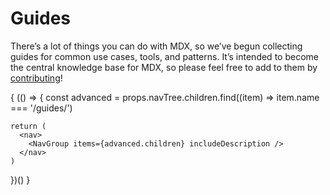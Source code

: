 
# Guides

There’s a lot of things you can do with MDX, so we’ve begun collecting guides
for common use cases, tools, and patterns.
It’s intended to become the central knowledge base for MDX, so please feel free
to add to them by [contributing](/contributing)!

{
  (() => {
    const advanced = props.navTree.children.find((item) => item.name === '/guides/')

    return (
      <nav>
        <NavGroup items={advanced.children} includeDescription />
      </nav>
    )
  })()
}
